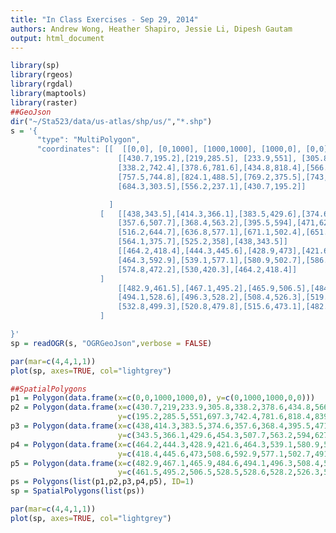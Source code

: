 ```yaml
---
title: "In Class Exercises - Sep 29, 2014"
authors: Andrew Wong, Heather Shapiro, Jessie Li, Dipesh Gautam
output: html_document
---
```


```r
library(sp)
library(rgeos)
library(rgdal)
library(maptools)
library(raster)
##GeoJson
dir("~/Sta523/data/us-atlas/shp/us/","*.shp")
s = '{
      "type": "MultiPolygon", 
      "coordinates": [[  [[0,0], [0,1000], [1000,1000], [1000,0], [0,0]]
                        [[430.7,195.2],[219,285.5], [233.9,551], [305.8,697.3], 
                        [338.2,742.4],[378.6,781.6],[434.8,818.4],[566.1,839], 
                        [757.5,744.8],[824.1,488.5],[769.2,375.5],[743,345.4], 
                        [684.3,303.5],[556.2,237.1],[430.7,195.2]]

                      ]
                    [   [[438,343.5],[414.3,366.1],[383.5,429.6],[374.6,454.3], 
                        [357.6,507.7],[368.4,563.2],[395.5,594],[471,627], 
                        [516.2,644.7],[636.8,577.1],[671.1,502.4],[651.1,417.9], 
                        [564.1,375.7],[525.2,358],[438,343.5]]
                        [[464.2,418.4],[444.3,445.6],[428.9,473],[421.6,508.6], 
                        [464.3,592.9],[539.1,577.1],[580.9,502.7],[586.1,491.7], 
                        [574.8,472.2],[530,420.3],[464.2,418.4]]
                    ]
                        [[482.9,461.5],[467.1,495.2],[465.9,506.5],[484.6,528.5], 
                        [494.1,528.6],[496.3,528.2],[508.4,526.3],[519.8,521.6], 
                        [532.8,499.3],[520.8,479.8],[515.6,473.1],[482.9,461.5]]
                    ]

}'
sp = readOGR(s, "OGRGeoJson",verbose = FALSE)

par(mar=c(4,4,1,1))
plot(sp, axes=TRUE, col="lightgrey")
```

```r
##SpatialPolygons
p1 = Polygon(data.frame(x=c(0,0,1000,1000,0), y=c(0,1000,1000,0,0)))
p2 = Polygon(data.frame(x=c(430.7,219,233.9,305.8,338.2,378.6,434.8,566,757.5,824.1,769.2,743,684.3,556.2,430.7), 
                        y=c(195.2,285.5,551,697.3,742.4,781.6,818.4,839,744.8,488.5,375.5,345.4,303.5,237.1,195.2)))
p3 = Polygon(data.frame(x=c(438,414.3,383.5,374.6,357.6,368.4,395.5,471,516.2,636.8,671.1,651.1,564.1,525.2,438), 
                        y=c(343.5,366.1,429.6,454.3,507.7,563.2,594,627,644.7,577.1,502.4,417.9,375.7,358,343.5)))
p4 = Polygon(data.frame(x=c(464.2,444.3,428.9,421.6,464.3,539.1,580.9,586.1,574.8,530,464.2),
                        y=c(418.4,445.6,473,508.6,592.9,577.1,502.7,491.7,472.2,420.3,418.4)))
p5 = Polygon(data.frame(x=c(482.9,467.1,465.9,484.6,494.1,496.3,508.4,519.8,532.8,520.8,515.6,482.9)),
                        y=c(461.5,495.2,506.5,528.5,528.6,528.2,526.3,521.6,499.3,479.8,473.1,461.5)))
ps = Polygons(list(p1,p2,p3,p4,p5), ID=1)
sp = SpatialPolygons(list(ps))

par(mar=c(4,4,1,1))
plot(sp, axes=TRUE, col="lightgrey")
```


